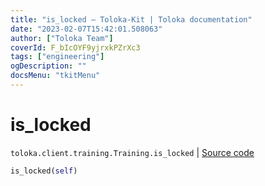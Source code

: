 ```yaml
---
title: "is_locked — Toloka-Kit | Toloka documentation"
date: "2023-02-07T15:42:01.508063"
author: ["Toloka Team"]
coverId: F_bIcOYF9yjrxkPZrXc3
tags: ["engineering"]
ogDescription: ""
docsMenu: "tkitMenu"
---
```


# is_locked
`toloka.client.training.Training.is_locked` | [Source code](https://github.com/Toloka/toloka-kit/blob/v1.1.3/src/client/training.py#L126)

```python
is_locked(self)
```